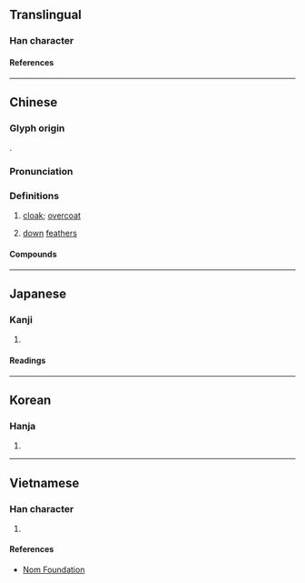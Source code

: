 {{character info/new}}
==Translingual==

===Han character===
{{Han char|rn=82|rad=毛|as=12|sn=16|four=98710|canj=FKHQU|ids=⿱敞毛}}

====References====
{{Han ref|kx=0596.190|dkj=16973|dj=0987.400|hdz=32005.190|uh=6C05}}

----

==Chinese==
{{zh-forms}}

===Glyph origin===
{{Han etym}}
{{Han compound|敞|毛|t2=feather|ls=psc|c1=p|c2=s}}.

===Pronunciation===
{{zh-pron
|m=chǎng
|c=cong2
|mc=y
|oc=y
|ma=
|cat=n
}}

===Definitions===
{{zh-hanzi}}

# [[cloak]]; [[overcoat]]
# {{lb|zh|literary}} [[down]] [[feather]]s

====Compounds====
{{zh-der|大氅|氅衣|白氅|氅衣兒|披氅|鶴氅}}

----

==Japanese==

===Kanji===
{{ja-kanji|grade=|rs=毛12}}

# {{rfdef|ja|sort=毛12}}

====Readings====
{{ja-readings
|on=しょう
|kun=かざりけ
}}

----

==Korean==

===Hanja===
{{ko-hanja|창}}

# {{rfdef|ko|sort=毛12}}

----

==Vietnamese==

===Han character===
{{vi-readings|rs=毛12|reading=sưởng}}

# {{rfdef|vi|sort=毛12}}

====References====
* [http://nomfoundation.org/common/nom_details.php?codepoint=6c05 Nom Foundation]